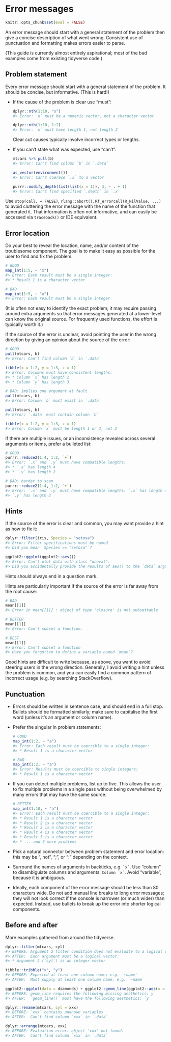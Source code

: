 # Error messages

```r
knitr::opts_chunk$set(eval = FALSE)
```

An error message should start with a general statement of the problem then give a concise description of what went wrong. Consistent use of punctuation and formatting makes errors easier to parse.

(This guide is currently almost entirely aspirational; most of the bad examples come from existing tidyverse code.)

## Problem statement

Every error message should start with a general statement of the problem. It should be concise, but informative. (This is hard!)

*   If the cause of the problem is clear use "must":

    ```r
    dplyr::nth(1:10, "x")
    #> Error: `n` must be a numeric vector, not a character vector
    
    dplyr::nth(1:10, 1:2)
    #> Error: `n` must have length 1, not length 2
    ```
    
    Clear cut causes typically involve incorrect types or lengths.

*   If you can't state what was expected, use "can't":

    ```r
    mtcars %>% pull(b)
    #> Error: Can't find column `b` in `.data`
    
    as_vector(environment())
    #> Error: Can't coerece `.x` to a vector
    
    purrr::modify_depth(list(list(x = 1)), 3, ~ . + 1)
    #> Error: Can't find specified `.depth` in `.x`
    ```

Use `stop(call. = FALSE)`, `rlang::abort()`, `Rf_errorcall(R_NilValue, ...)` to avoid cluttering the error message with the name of the function that generated it. That information is often not informative, and can easily be accessed via `traceback()` or IDE equivalent.

## Error location

Do your best to reveal the location, name, and/or content of the troublesome component. The goal is to make it easy as possible for the user to find and fix the problem.

```r
# GOOD
map_int(1:5, ~ "x")
#> Error: Each result must be a single integer:
#> * Result 1 is a character vector

# BAD
map_int(1:5, ~ "x")
#> Error: Each result must be a single integer
```

(It is often not easy to identify the exact problem; it may require passing around extra arguments so that error messages generated at a lower-level can know the original source. For frequently used functions, the effort is typically worth it.)

If the source of the error is unclear, avoid pointing the user in the wrong direction by giving an opinion about the source of the error:

```r
# GOOD
pull(mtcars, b)
#> Error: Can't find column `b` in `.data`

tibble(x = 1:2, y = 1:3, z = 1)
#> Error: Columns must have consistent lengths: 
#> * Column `x` has length 2
#> * Column `y` has length 3

# BAD: implies one argument at fault
pull(mtcars, b)
#> Error: Column `b` must exist in `.data`

pull(mtcars, b)
#> Error: `.data` must contain column `b`

tibble(x = 1:2, y = 1:3, z = 1)
#> Error: Column `x` must be length 1 or 3, not 2 
```

If there are multiple issues, or an inconsistency revealed across several arguments or items, prefer a bulleted list:

```r
# GOOD
purrr::reduce2(1:4, 1:2, `+`)
#> Error: `.x` and `.y` must have compatible lengths:
#> * `.x` has length 4
#> * `.y` has length 2

# BAD: harder to scan
purrr::reduce2(1:4, 1:2, `+`)
#> Error: `.x` and `.y` must have compatible lengths: `.x` has length 4 and 
#> `.y` has length 2
```

## Hints

If the source of the error is clear and common, you may want provide a hint as how to fix it:

```r
dplyr::filter(iris, Species = "setosa")
#> Error: Filter specifications must be named
#> Did you mean `Species == "setosa"`?

ggplot2::ggplot(ggplot2::aes())
#> Error: Can't plot data with class "uneval". 
#> Did you accidentally provide the results of aes() to the `data` argument?
```

Hints should always end in a question mark.

Hints are particularly important if the source of the error is far away from the root cause:

```r
# BAD
mean[[1]]
#> Error in mean[[1]] : object of type 'closure' is not subsettable

# BETTER
mean[[1]]
#> Error: Can't subset a function.

# BEST
mean[[1]]
#> Error: Can't subset a function
#> Have you forgotten to define a variable named `mean`?
```

Good hints are difficult to write because, as above, you want to avoid steering users in the wrong direction. Generally, I avoid writing a hint unless the problem is common, and you can easily find a common pattern of incorrect usage (e.g. by searching StackOverflow).

## Punctuation

*   Errors should be written in sentence case, and should end in a full stop.
    Bullets should be formatted similarly; make sure to capitalise the first
    word (unless it's an argument or column name).
    
*   Prefer the singular in problem statements:

    ```r
    # GOOD
    map_int(1:2, ~ "a")
    #> Error: Each result must be coercible to a single integer:
    #> * Result 1 is a character vector
    
    # BAD
    map_int(1:2, ~ "a")
    #> Error: Results must be coercible to single integers: 
    #> * Result 1 is a character vector
    ```

*   If you can detect multiple problems, list up to five. This allows the user
    to fix multiple problems in a single pass without being overwhelmed by
    many errors that may have the same source.

    ```r
    # BETTER
    map_int(1:10, ~ "a")
    #> Error: Each result must be coercible to a single integer:
    #> * Result 1 is a character vector
    #> * Result 2 is a character vector
    #> * Result 3 is a character vector
    #> * Result 4 is a character vector
    #> * Result 5 is a character vector
    #> * ... and 5 more problems
    ```

*   Pick a natural connector between problem statement and error location:
    this may be ", not", ";", or ":" depending on the context.

*   Surround the names of arguments in backticks, e.g. `` `x` ``. 
    Use "column" to disambiguiate columns and arguments: `` Column `x` ``.
    Avoid "variable", because it is ambiguous.
 
*   Ideally, each component of the error message should be less than 80 
    characters wide. Do not add manual line breaks to long error messages; 
    they will not look correct if the console is narrower (or much wider) than 
    expected. Instead, use bullets to break up the error into shorter logical
    components.

## Before and after

More examples gathered from around the tidyverse.

```r
dplyr::filter(mtcars, cyl)
#> BEFORE: Argument 2 filter condition does not evaluate to a logical vector 
#> AFTER:  Each argument must be a logical vector:
#> * Argument 2 (`cyl`) is an integer vector

tibble::tribble("x", "y")
#> BEFORE: Expected at least one column name; e.g. `~name` 
#> AFTER:  Must supply at least one column name, e.g. `~name`

ggplot2::ggplot(data = diamonds) + ggplot2::geom_line(ggplot2::aes(x = cut))
#> BEFORE: geom_line requires the following missing aesthetics: y
#> AFTER:  `geom_line()` must have the following aesthetics: `y`

dplyr::rename(mtcars, cyl = xxx)
#> BEFORE: `xxx` contains unknown variables
#> AFTER:  Can't find column `xxx` in `.data`

dplyr::arrange(mtcars, xxx)
#> BEFORE: Evaluation error: object 'xxx' not found.
#> AFTER:  Can't find column `xxx` in `.data`
```

